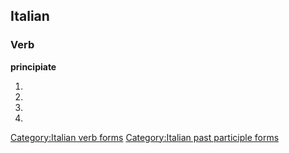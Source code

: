 ==Italian==

===Verb===
'''principiate'''

# {{form of|[[second-person|Second-person]] [[plural]] [[present tense]]|principiare|lang=Italian}}
# {{form of|Second-person plural [[imperative]]|principiare|lang=Italian}}
# {{form of|Second-person plural [[present subjunctive]]|principiare|lang=Italian}}
# {{form of|[[feminine|Feminine]] plural|principiato}}

[[Category:Italian verb forms]]
[[Category:Italian past participle forms]]